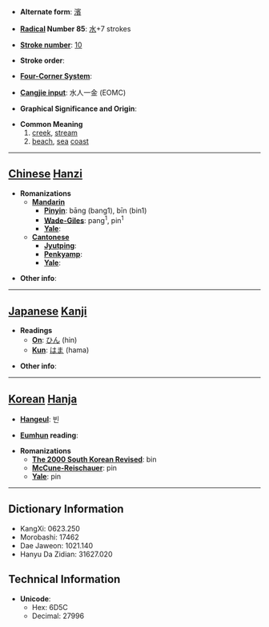* '''Alternate form''': [[濱]]

* '''[[Wiktionary:Chinese radical index| Radical]] Number 85''': [[Wiktionary:Chinese radical index 水|水]]+7 strokes

* '''[[Wiktionary:Chinese total strokes index|Stroke number]]''': [[Wiktionary:Chinese total strokes index 10|10]]

* '''Stroke order''': 

* '''[[Wiktionary:Chinese four corner index|Four-Corner System]]''': 

* '''[[Wiktionary:Chinese Cangjie index|Cangjie input]]''': 水人一金 (EOMC)

* '''Graphical Significance and Origin''': 

* '''Common Meaning'''
*#[[creek]], [[stream]]
*# [[beach]], [[sea]] [[coast]]


----

== [[Chinese]] [[Hanzi]] ==

* '''Romanizations'''
** '''[[Mandarin]]'''
*** '''[[Pinyin]]''': bāng (bang1), bīn (bin1)
*** '''[[Wade-Giles]]''': pang<sup>1</sup>, pin<sup>1</sup>
*** '''[[Yale]]''': 
** '''[[Cantonese]]'''
*** '''[[Jyutping]]''':
*** '''[[Penkyamp]]''': 
*** '''[[Yale]]''': 

* '''Other info''': 

----

== [[Japanese]] [[Kanji]] ==

* '''Readings'''
** '''[[On]]''': [[ひん]] (hin)
** '''[[Kun]]''': [[はま]] (hama)

* '''Other info''':  

----

== [[Korean]] [[Hanja]] ==

* '''[[Hangeul]]''': 빈

* '''[[Eumhun]] reading''': 

* '''Romanizations'''
** '''[[The 2000 South Korean Revised Romanization|The 2000 South Korean Revised]]''': bin
** '''[[McCune-Reischauer]]''': pin
** '''[[Yale]]''': pin

----

== Dictionary Information ==

* KangXi: 0623.250
* Morobashi: 17462
* Dae Jaweon: 1021.140
* Hanyu Da Zidian: 31627.020

== Technical Information ==

* '''Unicode''':
** Hex: 6D5C
** Decimal: 27996